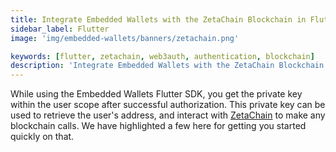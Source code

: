 ```yaml
---
title: Integrate Embedded Wallets with the ZetaChain Blockchain in Flutter
sidebar_label: Flutter
image: 'img/embedded-wallets/banners/zetachain.png'

keywords: [flutter, zetachain, web3auth, authentication, blockchain]
description: 'Integrate Embedded Wallets with the ZetaChain Blockchain in Flutter | Embedded Wallets'
---
```



While using the Embedded Wallets Flutter SDK, you get the private key within the user scope after successful authorization. This private key can be used to retrieve the user's address, and interact with [ZetaChain](https://www.zetachain.com/) to make any blockchain calls. We have highlighted a few here for getting you started quickly on that.

<EVMInteraction />
